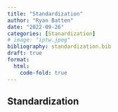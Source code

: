 ```yaml
---
title: "Standardization"
author: "Ryan Batten"
date: "2022-09-26"
categories: [Stanardization]
# image: "iptw.jpeg"
bibliography: standardization.bib
draft: true
format: 
  html:
    code-fold: true
---
```


## Standardization
